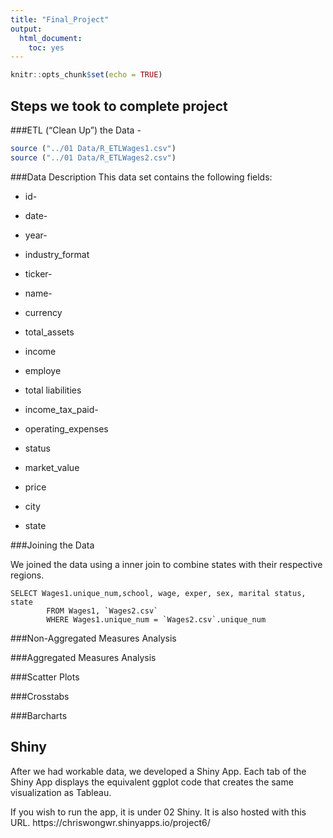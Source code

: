 ```yaml
---
title: "Final_Project"
output:
  html_document:
    toc: yes
---
```


```r
knitr::opts_chunk$set(echo = TRUE)
```

## Steps we took to complete project

###ETL ("Clean Up") the Data -
 
```r
source ("../01 Data/R_ETLWages1.csv")
source ("../01 Data/R_ETLWages2.csv")
```
###Data Description
This data set contains the following fields:

 - id- 
 
 - date-
 
 - year- 
 
 - industry_format
 
 - ticker- 
 
 - name-
 
 - currency
 
 - total_assets
 
 - income
 
 - employe
 
 - total liabilities
 
 - income_tax_paid-
 
 - operating_expenses
 
 - status
 
 - market_value
 
 - price
 
 - city
 
 - state
 
###Joining the Data

We joined the data using a inner join to combine states with their respective regions. 


```{}
SELECT Wages1.unique_num,school, wage, exper, sex, marital status, state
        FROM Wages1, `Wages2.csv`
        WHERE Wages1.unique_num = `Wages2.csv`.unique_num
```
###Non-Aggregated Measures Analysis

###Aggregated Measures Analysis

###Scatter Plots

###Crosstabs

###Barcharts


## Shiny
  After we had workable data, we developed a Shiny App. Each tab of the Shiny App displays the equivalent ggplot code that creates the same visualization as Tableau. 
  
If you wish to run the app, it is under 02 Shiny. It is also hosted with this URL. https://chriswongwr.shinyapps.io/project6/

  